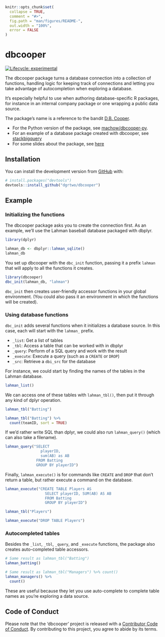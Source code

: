 <!-- README.md is generated from README.Rmd. Please edit that file -->

```r
knitr::opts_chunk$set(
  collapse = TRUE,
  comment = "#>",
  fig.path = "man/figures/README-",
  out.width = "100%",
  error = FALSE
)
```

# dbcooper

<!-- badges: start -->
[![Lifecycle: experimental](https://img.shields.io/badge/lifecycle-experimental-orange.svg)](https://www.tidyverse.org/lifecycle/#experimental)
<!-- badges: end -->

The dbcooper package turns a database connection into a collection of functions, handling logic for keeping track of connections and letting you take advantage of autocompletion when exploring a database.

It's especially helpful to use when authoring database-specific R packages, for instance in an internal company package or one wrapping a public data source.

The package's name is a reference to the bandit [D.B. Cooper](https://en.wikipedia.org/wiki/D._B._Cooper).

* For the Python version of the package, see [machow/dbcooper-py](https://github.com/machow/dbcooper-py).
* For an example of a database package created with dbcooper, see [stackbigquery](https://github.com/dgrtwo/stackbigquery/)
* For some slides about the package, see [here](http://varianceexplained.org/files/dbcooper-rstudio-conf-2022.pdf)

## Installation

You can install the development version from [GitHub](https://github.com/) with:

``` r
# install.packages("devtools")
devtools::install_github("dgrtwo/dbcooper")
```

## Example

### Initializing the functions

The dbcooper package asks you to create the connection first. As an example, we'll use the Lahman baseball database packaged with dbplyr.

```r
library(dplyr)

lahman_db <- dbplyr::lahman_sqlite()
lahman_db
```

You set up dbcooper with the `dbc_init` function, passing it a prefix `lahman` that will apply to all the functions it creates.

```r
library(dbcooper)
dbc_init(lahman_db, "lahman")
```

`dbc_init` then creates user-friendly accessor functions in your global environment. (You could also pass it an environment in which the functions will be created).

### Using database functions

`dbc_init` adds several functions when it initializes a database source. In this case, each will start with the `lahman_` prefix.

* `_list`: Get a list of tables
* `_tbl`: Access a table that can be worked with in dbplyr
* `_query`: Perform of a SQL query and work with the result
* `_execute`: Execute a query (such as a `CREATE` or `DROP`)
* `_src`: Retrieve a `dbi_src` for the database

For instance, we could start by finding the names of the tables in the Lahman database.

```r
lahman_list()
```

We can access one of these tables with `lahman_tbl()`, then put it through any kind of dplyr operation.

```r
lahman_tbl("Batting")

lahman_tbl("Batting") %>%
  count(teamID, sort = TRUE)
```

If we'd rather write SQL than dplyr, we could also run `lahman_query()` (which can also take a filename).

```r
lahman_query("SELECT
                playerID,
                sum(AB) as AB
              FROM Batting
              GROUP BY playerID")
```

Finally, `lahman_execute()` is for commands like `CREATE` and `DROP` that don't return a table, but rather execute a command on the database.

```r
lahman_execute("CREATE TABLE Players AS
                  SELECT playerID, SUM(AB) AS AB
                  FROM Batting
                  GROUP BY playerID")

lahman_tbl("Players")

lahman_execute("DROP TABLE Players")
```

### Autocompleted tables

Besides the `_list`, `_tbl`, `_query`, and `_execute` functions, the package also creates auto-completed table accessors.

```r
# Same result as lahman_tbl("Batting")
lahman_batting()

# Same result as lahman_tbl("Managers") %>% count()
lahman_managers() %>%
  count()
```

These are useful because they let you use auto-complete to complete table names as you're exploring a data source.

## Code of Conduct

Please note that the 'dbcooper' project is released with a
[Contributor Code of Conduct](CODE_OF_CONDUCT.md).
By contributing to this project, you agree to abide by its terms.
